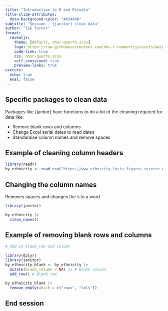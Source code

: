 ```yaml
---
title: "Introduction to R and Rstudio"
title-slide-attributes: 
  data-background-color: "#43464B"
subtitle: "Session - {janitor} clean data"
author: "Zoë Turner"
format:
  revealjs:
    theme: [default, nhsr-quarto.scss]
    logo: https://raw.githubusercontent.com/nhs-r-community/assets/main/logo/nhsr-logo.svg
    code-link: true
    css: nhsr-quarto.scss
    self-contained: true
    preview-links: true
execute:
  echo: true
  eval: false    
---
```



## Specific packages to clean data

Packages like {janitor} have functions to do a lot of the cleaning required for data like:

:::incremental
- Remove blank rows and columns
- Change Excel serial dates to read dates
- Standardise column names and remove spaces
:::

## Example of cleaning column headers

```r
library(readr)
by_ethnicity <- read_csv("https://www.ethnicity-facts-figures.service.gov.uk/culture-and-community/digital/internet-use/latest/downloads/by-ethnicity.csv")
```

## Changing the column names

Removes spaces and changes the `%` to a word

```r
library(janitor)

by_ethnicity |> 
  clean_names()
```

## Example of removing blank rows and columns

```r
# Add in blank row and column

library(dplyr)
library(janitor)
by_ethnicity_blank <- by_ethnicity |> 
  mutate(blank_column = NA) |> # Blank column
  add_row() # Blank row

by_ethnicity_blank |> 
  remove_empty(which = c("rows", "cols"))
```

## End session